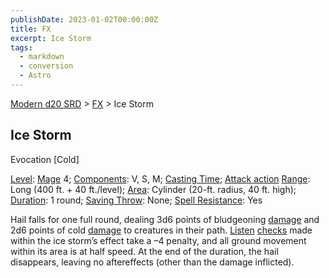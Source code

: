 ```yaml
---
publishDate: 2023-01-02T00:00:00Z
title: FX
excerpt: Ice Storm
tags:
  - markdown
  - conversion
  - Astro
---
```


[Modern d20 SRD](/#modernD20) > [FX](modern-d20-srd-fx-index) > Ice Storm

## Ice Storm

Evocation [Cold]

[Level](modern-d20-srd-fx-level): [Mage](modern-d20-srd-classes-advanced-mage)
4; [Components](modern-d20-srd-fx-components): V, S, M; [Casting Time](modern-d20-srd-fx-casting-time); [Attack action](modern-d20-srd-combat-attack-actions) [Range](modern-d20-srd-fx-range): Long (400 ft. + 40
ft./level); [Area](modern-d20-srd-fx-area): Cylinder (20-ft. radius, 40 ft.
high); [Duration](modern-d20-srd-fx-duration): 1 round; [Saving Throw](modern-d20-srd-basics-saving-throws): None; [Spell Resistance](modern-d20-srd-special-abilities-spell-resistance): Yes

Hail falls for one full round, dealing 3d6 points of bludgeoning
[damage](modern-d20-srd-combat-damage) and 2d6 points of cold
[damage](modern-d20-srd-combat-damage) to creatures in their path.
[Listen](modern-d20-srd-skills-listen) [checks](modern-d20-srd-skills-skill-basics-php#skill-check-index) made within the ice storm’s effect take a –4
penalty, and all ground movement within its area is at half speed. At the end
of the duration, the hail disappears, leaving no aftereffects (other than the
damage inflicted).

